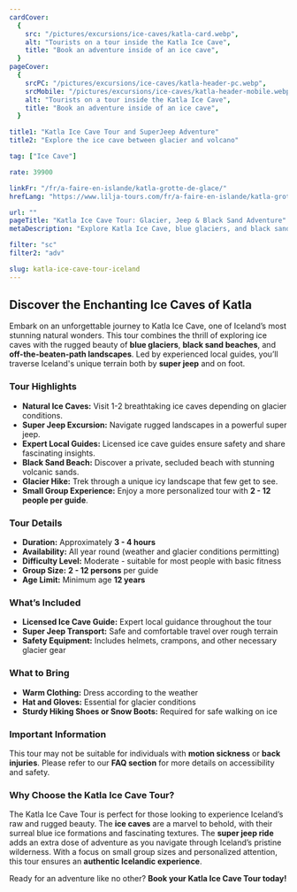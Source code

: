 ```yaml
---
cardCover:
  {
    src: "/pictures/excursions/ice-caves/katla-card.webp",
    alt: "Tourists on a tour inside the Katla Ice Cave",
    title: "Book an adventure inside of an ice cave",
  }
pageCover:
  {
    srcPC: "/pictures/excursions/ice-caves/katla-header-pc.webp",
    srcMobile: "/pictures/excursions/ice-caves/katla-header-mobile.webp",
    alt: "Tourists on a tour inside the Katla Ice Cave",
    title: "Book an adventure inside of an ice cave",
  }

title1: "Katla Ice Cave Tour and SuperJeep Adventure"
title2: "Explore the ice cave between glacier and volcano"

tag: ["Ice Cave"]

rate: 39900

linkFr: "/fr/a-faire-en-islande/katla-grotte-de-glace/"
hrefLang: "https://www.lilja-tours.com/fr/a-faire-en-islande/katla-grotte-de-glace/"

url: ""
pageTitle: "Katla Ice Cave Tour: Glacier, Jeep & Black Sand Adventure"
metaDescription: "Explore Katla Ice Cave, blue glaciers, and black sand beaches with a guided tour by jeep and foot. Book your unforgettable Iceland adventure now!"

filter: "sc"
filter2: "adv"

slug: katla-ice-cave-tour-iceland
---
```


## Discover the Enchanting Ice Caves of Katla  

Embark on an unforgettable journey to Katla Ice Cave, one of Iceland’s most stunning natural wonders. This tour combines the thrill of exploring ice caves with the rugged beauty of **blue glaciers**, **black sand beaches**, and **off-the-beaten-path landscapes**. Led by experienced local guides, you’ll traverse Iceland's unique terrain both by **super jeep** and on foot.  

### Tour Highlights  

- **Natural Ice Caves:** Visit 1-2 breathtaking ice caves depending on glacier conditions.  
- **Super Jeep Excursion:** Navigate rugged landscapes in a powerful super jeep.  
- **Expert Local Guides:** Licensed ice cave guides ensure safety and share fascinating insights.  
- **Black Sand Beach:** Discover a private, secluded beach with stunning volcanic sands.  
- **Glacier Hike:** Trek through a unique icy landscape that few get to see.  
- **Small Group Experience:** Enjoy a more personalized tour with **2 - 12 people per guide**.  

### Tour Details  

- **Duration:** Approximately **3 - 4 hours**  
- **Availability:** All year round (weather and glacier conditions permitting)  
- **Difficulty Level:** Moderate - suitable for most people with basic fitness  
- **Group Size:** **2 - 12 persons** per guide  
- **Age Limit:** Minimum age **12 years**  

### What’s Included  

- **Licensed Ice Cave Guide:** Expert local guidance throughout the tour  
- **Super Jeep Transport:** Safe and comfortable travel over rough terrain  
- **Safety Equipment:** Includes helmets, crampons, and other necessary glacier gear  

### What to Bring  

- **Warm Clothing:** Dress according to the weather  
- **Hat and Gloves:** Essential for glacier conditions  
- **Sturdy Hiking Shoes or Snow Boots:** Required for safe walking on ice  

### Important Information  

This tour may not be suitable for individuals with **motion sickness** or **back injuries**. Please refer to our **FAQ section** for more details on accessibility and safety.  

### Why Choose the Katla Ice Cave Tour?  

The Katla Ice Cave Tour is perfect for those looking to experience Iceland’s raw and rugged beauty. The **ice caves** are a marvel to behold, with their surreal blue ice formations and fascinating textures. The **super jeep ride** adds an extra dose of adventure as you navigate through Iceland’s pristine wilderness. With a focus on small group sizes and personalized attention, this tour ensures an **authentic Icelandic experience**.  

Ready for an adventure like no other? **Book your Katla Ice Cave Tour today!**

<script type="text/javascript" src="https://widgets.bokun.io/assets/javascripts/apps/build/BokunWidgetsLoader.js?bookingChannelUUID=97236c68-b945-4a96-8587-660bdc4c45fd" async></script>
     
<div class="bokunWidget" data-src="https://widgets.bokun.io/online-sales/97236c68-b945-4a96-8587-660bdc4c45fd/experience-calendar/13855"></div>
